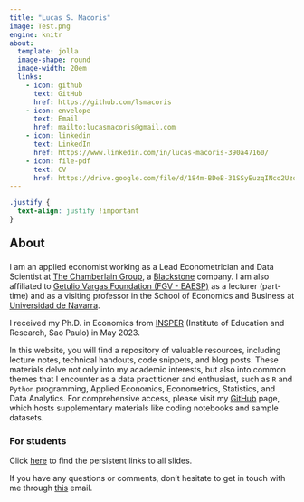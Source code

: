 ```yaml
---
title: "Lucas S. Macoris"
image: Test.png
engine: knitr
about:
  template: jolla
  image-shape: round
  image-width: 20em
  links:
    - icon: github
      text: GitHub
      href: https://github.com/lsmacoris
    - icon: envelope
      text: Email
      href: mailto:lucasmacoris@gmail.com
    - icon: linkedin
      text: LinkedIn
      href: https://www.linkedin.com/in/lucas-macoris-390a47160/
    - icon: file-pdf
      text: CV
      href: https://drive.google.com/file/d/184m-BDeB-31SSyEuzqINco2UzqRFXhma/view?usp=drive_link
---
```


```css
.justify {
  text-align: justify !important
}
```

::: {.justify}


::: {style="font-size: 150%;"}
**About**
:::

I am an applied economist working as a Lead Econometrician and Data Scientist at [The Chamberlain Group](https://chamberlaingroup.com/), a [Blackstone](https://www.blackstone.com/) company. I am also affiliated to [Getulio Vargas Foundation (FGV - EAESP)](https://eaesp.fgv.br/en) as a lecturer (part-time) and as a visiting professor in the School of Economics and Business at [Universidad de Navarra](https://en.unav.edu/web/school-of-economics-and-business).

I received my Ph.D. in Economics from [INSPER](https://www.insper.edu.br/en/) (Institute of Education and Research, Sao Paulo) in May 2023.

In this website, you will find a repository of valuable resources, including lecture notes, technical handouts, code snippets, and blog posts. These materials delve not only into my academic interests, but also into common themes that I encounter as a data practitioner and enthusiast, such as `R` and `Python` programming, Applied Economics, Econometrics, Statistics, and Data Analytics. For comprehensive access, please visit my [GitHub](https://github.com/lsmacoris) page, which hosts supplementary materials like coding notebooks and sample datasets.


::: {.callout-note}
### For students

Click [here](https://lsmacoris.github.io/lectures) to find the persistent links to all slides.
:::


If you have any questions or comments, don't hesitate to get in touch with me through [this](mailto:lucasmacoris@gmail.com) email.


:::
